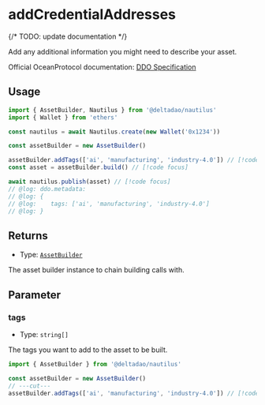 # addCredentialAddresses

{/* TODO: update documentation */}

Add any additional information you might need to describe your asset.

Official OceanProtocol documentation: [DDO Specification](https://docs.oceanprotocol.com/developers/ddo-specification)

## Usage

```ts twoslash
import { AssetBuilder, Nautilus } from '@deltadao/nautilus'
import { Wallet } from 'ethers'

const nautilus = await Nautilus.create(new Wallet('0x1234'))

const assetBuilder = new AssetBuilder()

assetBuilder.addTags(['ai', 'manufacturing', 'industry-4.0']) // [!code focus]
const asset = assetBuilder.build() // [!code focus]

await nautilus.publish(asset) // [!code focus]
// @log: ddo.metadata: 
// @log: { 
// @log:    tags: ['ai', 'manufacturing', 'industry-4.0']
// @log: }
```

## Returns

- Type: [`AssetBuilder`](/docs/api/AssetBuilder)

The asset builder instance to chain building calls with.

## Parameter

### tags

- Type: `string[]`

The tags you want to add to the asset to be built.

```ts twoslash
import { AssetBuilder } from '@deltadao/nautilus'

const assetBuilder = new AssetBuilder()
// ---cut---
assetBuilder.addTags(['ai', 'manufacturing', 'industry-4.0']) // [!code focus]
```